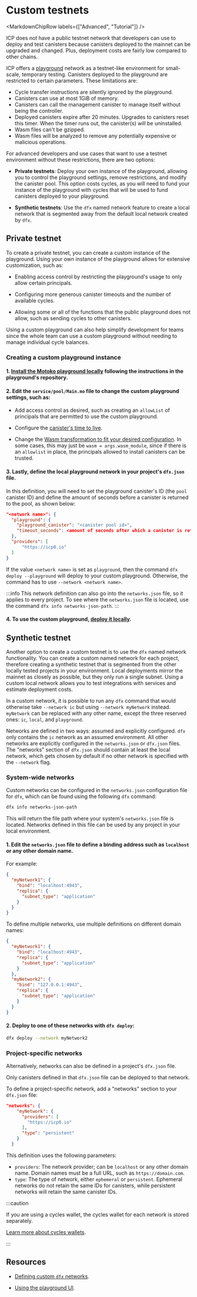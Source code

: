 
# Custom testnets

<MarkdownChipRow labels={["Advanced", "Tutorial"]} />



ICP does not have a public testnet network that developers can use to deploy and test canisters because canisters deployed to the mainnet can be upgraded and changed. Plus, deployment costs are fairly low compared to other chains.

ICP offers a [playground](https://m7sm4-2iaaa-aaaab-qabra-cai.ic0.app/) network as a testnet-like environment for small-scale, temporary testing. Canisters deployed to the playground are restricted to certain parameters. These limitations are:

- Cycle transfer instructions are silently ignored by the playground.
- Canisters can use at most 1GiB of memory.
- Canisters can call the management canister to manage itself without being the controller.
- Deployed canisters expire after 20 minutes. Upgrades to canisters reset this timer. When the timer runs out, the canister(s) will be uninstalled.
- Wasm files can't be gzipped.
- Wasm files will be analyzed to remove any potentially expensive or malicious operations.

For advanced developers and use cases that want to use a testnet environment without these restrictions, there are two options:

- **Private testnets**: Deploy your own instance of the playground, allowing you to control the playground settings, remove restrictions, and modify the canister pool. This option costs cycles, as you will need to fund your instance of the playground with cycles that will be used to fund canisters deployed to your playground.

- **Synthetic testnets**: Use the `dfx` named network feature to create a local network that is segmented away from the default local network created by `dfx`.

## Private testnet

To create a private testnet, you can create a custom instance of the playground. Using your own instance of the playground allows for extensive customization, such as:

- Enabling access control by restricting the playground's usage to only allow certain principals.

- Configuring more generous canister timeouts and the number of available cycles.

- Allowing some or all of the functions that the public playground does not allow, such as sending cycles to other canisters.

Using a custom playground can also help simplify development for teams since the whole team can use a custom playground without needing to manage individual cycle balances.

### Creating a custom playground instance

#### 1. [Install the Motoko playground locally](https://github.com/dfinity/motoko-playground/tree/main?tab=readme-ov-file#running-locally) following the instructions in the playground's repository. 

#### 2. Edit the `service/pool/Main.mo` file to change the custom playground settings, such as:

- Add access control as desired, such as creating an `allowList` of principals that are permitted to use the custom playground.

- Configure the [canister's time to live](https://github.com/dfinity/motoko-playground/blob/main/service/pool/Types.mo#L27).

- Change the [Wasm transformation to fit your desired configuration](https://github.com/dfinity/motoko-playground/blob/main/service/pool/Main.mo#L348). In some cases, this may just be `wasm = args.wasm_module`, since if there is an `allowlist` in place, the principals allowed to install canisters can be trusted.

#### 3. Lastly, define the local playground network in your project's `dfx.json` file.

In this definition, you will need to set the playground canister's ID (the `pool` canister ID) and define the amount of seconds before a canister is returned to the pool, as shown below:

```json title="dfx.json"
"<network name>": {
  "playground": {
    "playground_canister": "<canister pool id>",
    "timeout_seconds": <amount of seconds after which a canister is returned to the pool>
  },
  "providers": [
      "https://icp0.io"
  ]
}
```

If the value `<network name>` is set as `playground`, then the command `dfx deploy --playground` will deploy to your custom playground. Otherwise, the command has to use `--network <network name>`.

:::info
This network definition can also go into the `networks.json` file, so it applies to every project. To see where the `networks.json` file is located, use the command `dfx info networks-json-path`.
:::

#### 4. To use the custom playground, [deploy it locally](https://github.com/dfinity/motoko-playground?tab=readme-ov-file#deploy-the-motoko-playground-to-your-local-replica-using-the-following-command).

## Synthetic testnet

Another option to create a custom testnet is to use the `dfx` named network functionality. You can create a custom named network for each project, therefore creating a synthetic testnet that is segmented from the other locally tested projects in your environment. Local deployments mirror the mainnet as closely as possible, but they only run a single subnet. Using a custom local network allows you to test integrations with services and estimate deployment costs.

In a custom network, it is possible to run any `dfx` command that would otherwise take `--network ic` but using `--network myNetwork` instead. `myNetwork` can be replaced with any other name, except the three reserved ones: `ic`, `local`, and `playground`.

Networks are defined in two ways: assumed and explicitly configured. `dfx` only contains the `ic` network as an assumed environment. All other networks are explicitly configured in the `networks.json` or `dfx.json` files. The "networks" section of `dfx.json` should contain at least the local network, which gets chosen by default if no other network is specified with the `--network` flag.

### System-wide networks

Custom networks can be configured in the `networks.json` configuration file for `dfx`, which can be found using the following `dfx` command:

```bash
dfx info networks-json-path
```

This will return the file path where your system's `networks.json` file is located. Networks defined in this file can be used by any project in your local environment.

#### 1. Edit the `networks.json` file to define a binding address such as `localhost` or any other domain name.

For example:

```json title="networks.json"
{
  "myNetwork1": {
    "bind": "localhost:4943",
    "replica": {
      "subnet_type": "application"
    }
  }
}
```

To define multiple networks, use multiple definitions on different domain names:

```json title="networks.json"
{
  "myNetwork1": {
    "bind": "localhost:4943",
    "replica": {
      "subnet_type": "application"
    }
  },
  "myNetwork2": {
    "bind": "127.0.0.1:4943",
    "replica": {
      "subnet_type": "application"
    }
  }
}
```

#### 2. Deploy to one of these networks with `dfx deploy`:

```bash
dfx deploy --network myNetwork2
```

### Project-specific networks

Alternatively, networks can also be defined in a project's `dfx.json` file.

Only canisters defined in that `dfx.json` file can be deployed to that network.

To define a project-specific network, add a "networks" section to your `dfx.json` file:

```json title="dfx.json"
"networks": {
    "myNetwork": {
      "providers": [
        "https://icp0.io"
      ],
      "type": "persistent"
    }
  }
```

This definition uses the following parameters:

- `providers`: The network provider; can be `localhost` or any other domain name. Domain names must be a full URL, such as `https://domain.com`.
- `type`: The type of network, either `ephemeral` or `persistent`. Ephemeral networks do not retain the same IDs for canisters, while persistent networks will retain the same canister IDs.

:::caution

If you are using a cycles wallet, the cycles wallet for each network is stored separately.

[Learn more about cycles wallets](/docs/current/developer-docs/defi/cycles/cycles-wallet).

:::

## Resources

- [Defining custom `dfx` networks](/docs/current/developer-docs/developer-tools/cli-tools/advanced-dfx/networks-json).

- [Using the playground UI](/docs/current/developer-docs/developer-tools/ide/playground).

